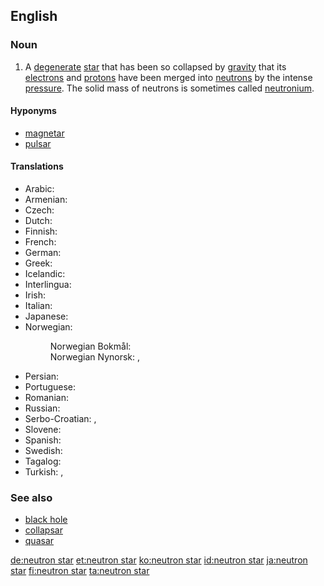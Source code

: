 ==English==
{{wikipedia}}

===Noun===
{{en-noun|head=[[neutron]] [[star]]}}

# {{label|en|star}} A [[degenerate]] [[star]] that has been so collapsed by [[gravity]] that its [[electron]]s and [[proton|protons]] have been merged into [[neutron]]s by the intense [[pressure]]. The solid mass of neutrons is sometimes called [[neutronium]].

====Hyponyms====
* [[magnetar]]
* [[pulsar]]

====Translations====
{{trans-top|star composed of neutrons}}
* Arabic: {{t|ar|نَجْم نْيُوتْرُونِيّ}}
* Armenian: {{t|hy|նեյտրոնային աստղ}}
* Czech: {{t|cs|neutronová hvězda|f}}
* Dutch: {{t+|nl|neutronenster|c}}
* Finnish: {{t+|fi|neutronitähti}}
* French: {{t+|fr|étoile à neutrons|f}}
* German: {{t+|de|Neutronenstern|m}}
* Greek: {{t|el|αστέρας νετρονίων|n}}
* Icelandic: {{t|is|nifteindastjarna|f}}
* Interlingua: {{t|ia|stella de neutrones}}
* Irish: {{t|ga|neodrónréalta|f}}
* Italian: {{t|it|stella neutronica|f}}
* Japanese: {{t+|ja|中性子星|tr=chūseishi-sei|sc=Jpan}}
* Norwegian:
*: Norwegian Bokmål: {{t|nb|nøytronstjerne|m|f}}
*: Norwegian Nynorsk: {{t|nn|nøytronstjerne|f}}, {{t|nn|nøytronstjerna|f}}
{{trans-mid}}
* Persian: {{t|fa|ستاره نوترونی|sc=fa-Arab}}
* Portuguese: {{t|pt|estrela de nêutrons}}
* Romanian: {{t+|ro|stea neutronică|f}}
* Russian: {{t|ru|нейтро́нная звезда́|f}}
* Serbo-Croatian: {{t|sh|neutronska zvijezda}}, {{t|sh|neutronska zvezda}}
* Slovene: {{t|sl|nevtronska zvezda|f}}
* Spanish: {{t|es|estrella de neutrones|f}}
* Swedish: {{t+|sv|neutronstjärna}}
* Tagalog: {{t|tl|bituin ng awansik}}
* Turkish: {{t|tr|nötron yıldızı}}, {{t|tr|ılıncık yıldızı}}
{{trans-bottom}}

===See also===
* [[black hole]]
* [[collapsar]]
* [[quasar]]

[[de:neutron star]]
[[et:neutron star]]
[[ko:neutron star]]
[[id:neutron star]]
[[ja:neutron star]]
[[fi:neutron star]]
[[ta:neutron star]]